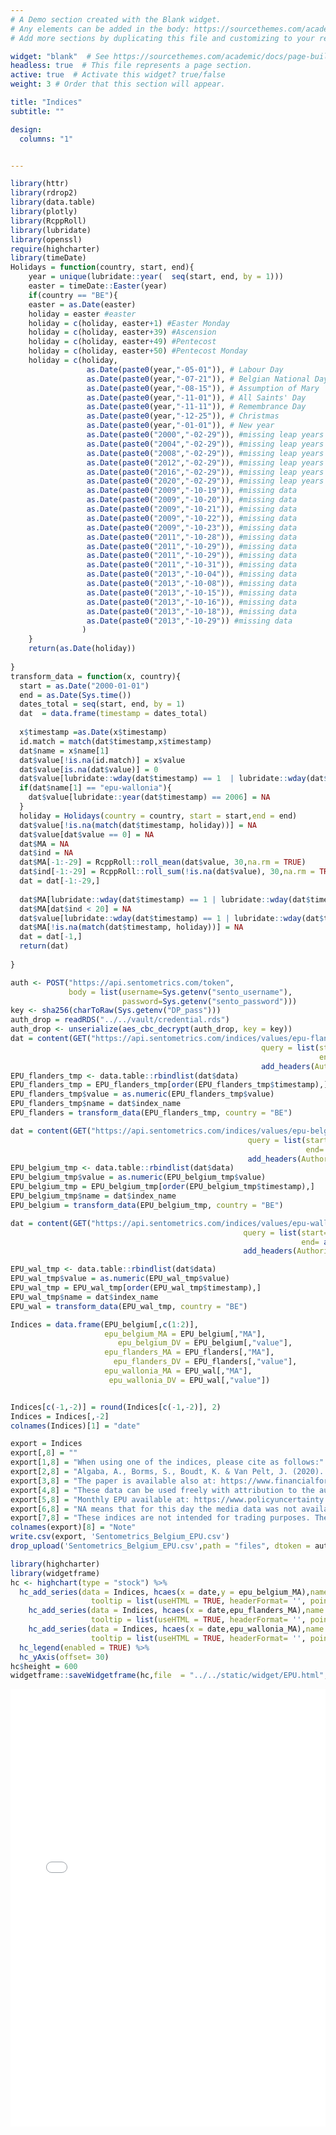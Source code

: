```yaml
---
# A Demo section created with the Blank widget.
# Any elements can be added in the body: https://sourcethemes.com/academic/docs/writing-markdown-latex/
# Add more sections by duplicating this file and customizing to your requirements.

widget: "blank"  # See https://sourcethemes.com/academic/docs/page-builder/
headless: true  # This file represents a page section.
active: true  # Activate this widget? true/false
weight: 3 # Order that this section will appear.

title: "Indices"
subtitle: ""

design:
  columns: "1"


---
```


```r
library(httr)
library(rdrop2)
library(data.table)
library(plotly)    
library(RcppRoll)
library(lubridate)
library(openssl)
require(highcharter)
library(timeDate)
Holidays = function(country, start, end){
    year = unique(lubridate::year(  seq(start, end, by = 1)))
    easter = timeDate::Easter(year)
    if(country == "BE"){
    easter = as.Date(easter)
    holiday = easter #easter
    holiday = c(holiday, easter+1) #Easter Monday
    holiday = c(holiday, easter+39) #Ascension
    holiday = c(holiday, easter+49) #Pentecost
    holiday = c(holiday, easter+50) #Pentecost Monday
    holiday = c(holiday,
                 as.Date(paste0(year,"-05-01")), # Labour Day
                 as.Date(paste0(year,"-07-21")), # Belgian National Day
                 as.Date(paste0(year,"-08-15")), # Assumption of Mary
                 as.Date(paste0(year,"-11-01")), # All Saints' Day
                 as.Date(paste0(year,"-11-11")), # Remembrance Day
                 as.Date(paste0(year,"-12-25")), # Christmas
                 as.Date(paste0(year,"-01-01")), # New year
                 as.Date(paste0("2000","-02-29")), #missing leap years 29
                 as.Date(paste0("2004","-02-29")), #missing leap years 29
                 as.Date(paste0("2008","-02-29")), #missing leap years 29
                 as.Date(paste0("2012","-02-29")), #missing leap years 29
                 as.Date(paste0("2016","-02-29")), #missing leap years 29
                 as.Date(paste0("2020","-02-29")), #missing leap years 29
                 as.Date(paste0("2009","-10-19")), #missing data
                 as.Date(paste0("2009","-10-20")), #missing data
                 as.Date(paste0("2009","-10-21")), #missing data
                 as.Date(paste0("2009","-10-22")), #missing data
                 as.Date(paste0("2009","-10-23")), #missing data
                 as.Date(paste0("2011","-10-28")), #missing data
                 as.Date(paste0("2011","-10-29")), #missing data
                 as.Date(paste0("2011","-10-29")), #missing data
                 as.Date(paste0("2011","-10-31")), #missing data
                 as.Date(paste0("2013","-10-04")), #missing data
                 as.Date(paste0("2013","-10-08")), #missing data
                 as.Date(paste0("2013","-10-15")), #missing data
                 as.Date(paste0("2013","-10-16")), #missing data
                 as.Date(paste0("2013","-10-18")), #missing data
                 as.Date(paste0("2013","-10-29")) #missing data
                )
    }
    return(as.Date(holiday))
    
}
transform_data = function(x, country){
  start = as.Date("2000-01-01")
  end = as.Date(Sys.time())
  dates_total = seq(start, end, by = 1)
  dat  = data.frame(timestamp = dates_total)
  
  x$timestamp =as.Date(x$timestamp)
  id.match = match(dat$timestamp,x$timestamp)
  dat$name = x$name[1]
  dat$value[!is.na(id.match)] = x$value
  dat$value[is.na(dat$value)] = 0
  dat$value[lubridate::wday(dat$timestamp) == 1  | lubridate::wday(dat$timestamp) == 7] = NA
  if(dat$name[1] == "epu-wallonia"){
    dat$value[lubridate::year(dat$timestamp) == 2006] = NA
  }
  holiday = Holidays(country = country, start = start,end = end)
  dat$value[!is.na(match(dat$timestamp, holiday))] = NA
  dat$value[dat$value == 0] = NA
  dat$MA = NA
  dat$ind = NA
  dat$MA[-1:-29] = RcppRoll::roll_mean(dat$value, 30,na.rm = TRUE)
  dat$ind[-1:-29] = RcppRoll::roll_sum(!is.na(dat$value), 30,na.rm = TRUE)
  dat = dat[-1:-29,]
  
  dat$MA[lubridate::wday(dat$timestamp) == 1 | lubridate::wday(dat$timestamp) == 7] = NA
  dat$MA[dat$ind < 20] = NA
  dat$value[lubridate::wday(dat$timestamp) == 1 | lubridate::wday(dat$timestamp) == 7] = NA
  dat$MA[!is.na(match(dat$timestamp, holiday))] = NA
  dat = dat[-1,]
  return(dat)
  
}
```
```r
auth <- POST("https://api.sentometrics.com/token", 
             body = list(username=Sys.getenv("sento_username"),
                         password=Sys.getenv("sento_password")))
key <- sha256(charToRaw(Sys.getenv("DP_pass")))
auth_drop = readRDS("../../vault/credential.rds")
auth_drop <- unserialize(aes_cbc_decrypt(auth_drop, key = key))
dat = content(GET("https://api.sentometrics.com/indices/values/epu-flanders/D/1.0.0", 
                                                        query = list(start= "2000-01-01",
                                                                     end= as.character(as.Date(Sys.time()))),
                                                        add_headers(Authorization = paste0("Bearer ", content(auth)$access_token))))
EPU_flanders_tmp <- data.table::rbindlist(dat$data)
EPU_flanders_tmp = EPU_flanders_tmp[order(EPU_flanders_tmp$timestamp),]
EPU_flanders_tmp$value = as.numeric(EPU_flanders_tmp$value)
EPU_flanders_tmp$name = dat$index_name
EPU_flanders = transform_data(EPU_flanders_tmp, country = "BE")

dat = content(GET("https://api.sentometrics.com/indices/values/epu-belgium/D/1.0.0", 
                                                     query = list(start= "2000-01-01",
                                                                  end= as.character(as.Date(Sys.time()))),
                                                     add_headers(Authorization = paste0("Bearer ", content(auth)$access_token))))
EPU_belgium_tmp <- data.table::rbindlist(dat$data)
EPU_belgium_tmp$value = as.numeric(EPU_belgium_tmp$value)
EPU_belgium_tmp = EPU_belgium_tmp[order(EPU_belgium_tmp$timestamp),]
EPU_belgium_tmp$name = dat$index_name
EPU_belgium = transform_data(EPU_belgium_tmp, country = "BE")

dat = content(GET("https://api.sentometrics.com/indices/values/epu-wallonia/D/1.0.0", 
                                                    query = list(start= "2000-01-01",
                                                                 end= as.character(as.Date(Sys.time()))),
                                                    add_headers(Authorization = paste0("Bearer ", content(auth)$access_token))))

EPU_wal_tmp <- data.table::rbindlist(dat$data)
EPU_wal_tmp$value = as.numeric(EPU_wal_tmp$value)
EPU_wal_tmp = EPU_wal_tmp[order(EPU_wal_tmp$timestamp),]
EPU_wal_tmp$name = dat$index_name
EPU_wal = transform_data(EPU_wal_tmp, country = "BE")

Indices = data.frame(EPU_belgium[,c(1:2)],
                     epu_belgium_MA = EPU_belgium[,"MA"],
                        epu_belgium_DV = EPU_belgium[,"value"],
                     epu_flanders_MA = EPU_flanders[,"MA"],
                       epu_flanders_DV = EPU_flanders[,"value"],
                     epu_wallonia_MA = EPU_wal[,"MA"],
                      epu_wallonia_DV = EPU_wal[,"value"])


Indices[c(-1,-2)] = round(Indices[c(-1,-2)], 2)
Indices = Indices[,-2]
colnames(Indices)[1] = "date"

export = Indices
export[,8] = ""
export[1,8] = "When using one of the indices, please cite as follows:"
export[2,8] = "Algaba, A., Borms, S., Boudt, K. & Van Pelt, J. (2020). The Economic Policy Uncertainty index for Flanders, Wallonia and Belgium. Research note. doi: 10.2139/ssrn.3580000"
export[3,8] = "The paper is available also at: https://www.financialforum.be/doc/doc/review/2020/bfw-digitaal-editie6-2020-06-algaba-borms-boudt-vanpelt.pdf"
export[4,8] = "These data can be used freely with attribution to the authors, the paper, and the website."
export[5,8] = "Monthly EPU available at: https://www.policyuncertainty.com/belgium_monthly.html"
export[6,8] = "NA means that for this day the media data was not available for reasons of holidays (or Sundays) or technical issues in the database."
export[7,8] = "These indices are not intended for trading purposes. These indices are not appropriate for the purposes of making a decision to carry out a transaction or trade. Nor does it provide any form of advice (investment, tax, legal) amounting to investment advice, or make any recommendations regarding particular financial instruments, investments or products. These indices may discontinue or change at any time, without notice. We do not guarantee or warrant the accuracy, completeness or timeliness of the indices. These indices are provided “as is”, without any warranties. Neither the providers (sentometrics-research.com) of these indices nor any of its affiliates shall be liable for any loss resulting from use of these indices."
colnames(export)[8] = "Note"
write.csv(export, 'Sentometrics_Belgium_EPU.csv')
drop_upload('Sentometrics_Belgium_EPU.csv',path = "files", dtoken = auth_drop)
```

```r
library(highcharter)
library(widgetframe)
hc <- highchart(type = "stock") %>% 
  hc_add_series(data = Indices, hcaes(x = date,y = epu_belgium_MA),name = "epu-belgium", id = "epu_belgium_MA", type = "line",
                  tooltip = list(useHTML = TRUE, headerFormat= '', pointFormat = "<b>{series.name}</b><br> Date {point.date} <br/>  Daily Value = {point.epu_belgium_DV} <br/> 30-MA = {point.epu_belgium_MA}"))  %>% 
    hc_add_series(data = Indices, hcaes(x = date,epu_flanders_MA),name = "epu-flanders", id = "epu_belgium_MA", type = "line",
                  tooltip = list(useHTML = TRUE, headerFormat= '', pointFormat = "<b>{series.name}</b><br> Date {point.date} <br/>  Daily Value = {point.epu_flanders_DV} <br/> 30-MA = {point.epu_flanders_MA}"))  %>% 
    hc_add_series(data = Indices, hcaes(x = date,epu_wallonia_MA),name = "epu-wallonia", id = "epu_belgium_MA", type = "line",
                  tooltip = list(useHTML = TRUE, headerFormat= '', pointFormat = "<b>{series.name}</b><br> Date {point.date} <br/>  Daily Value = {point.epu_wallonia_DV} <br/> 30-MA = {point.epu_wallonia_MA}"))  %>% 
  hc_legend(enabled = TRUE) %>%
  hc_yAxis(offset= 30)
hc$height = 600
widgetframe::saveWidgetframe(hc,file  = "../../static/widget/EPU.html", selfcontained = TRUE)

```
<div>
<iframe height="700" width="100%" frameborder="no" src="widget/EPU.html"> </iframe>
</div>

